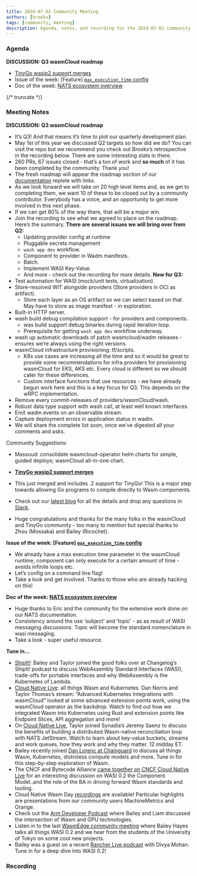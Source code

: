 ```yaml
---
title: 2024-07-02 Community Meeting
authors: [brooks]
tags: [community, meeting]
description: Agenda, notes, and recording for the 2024-07-02 community meeting
---
```



### Agenda

**DISCUSSION: Q3 wasmCloud roadmap**
- [TinyGo wasip2 support merges](https://github.com/tinygo-org/tinygo/pull/4027)
- Issue of the week: [Feature] [`max_execution_time` config](https://github.com/wasmCloud/wasmCloud/issues/2016)
- Doc of the week: [NATS ecosystem overview](https://wasmcloud.com/docs/ecosystem/nats/#overview)

{/* truncate */}

### Meeting Notes

**DISCUSSION: Q3 wasmCloud roadmap**
- It’s Q3! And that means it’s time to plot our quarterly development plan.
- May 1st of this year we discussed Q2 targets so how did we do? You can visit the repo but we recommend you check out Brooks’s retrospective in the recording below. There are some interesting stats in there.
- 260 PRs, 67 issues closed - that’s a ton of work and **so much** of it has been completed by the community. Thank you!
- The fresh roadmap will appear the roadmap section of our [documentation](https://wasmcloud.com/docs/roadmap/) replete with links.
- As we look forward we will take on 20 high level items and, as we get to completing them, we want 10 of these to be closed out by a community contributor. Everybody has a voice, and an opportunity to get more involved in this next phase.
- If we can get 80% of the way there, that will be a major win.
- Join the recording to see what we agreed to place on the roadmap. Here’s the summary.
**There are several issues we will bring over from Q2:**
    - Updating provider config at runtime
    - Pluggable secrets management
    - `wash app dev` workflow.
    - Component to provider in Wadm manifests.
    - Batch.
    - Implement WASI Key-Value.
    - And more - check out the recording for more details.
**New for Q3:**
- Test automation for WASI (mock/unit tests, virtualization).
- Store-resolved WIT alongside providers (Store providers in OCI as artifact).
    - Store each layer as an OS artifact so we can select based on that. May have to store as image manifest - in exploration.
- Built-in HTTP server.
- wash build debug compilation support - for providers and components.
    - was build support debug binaries during rapid iteration loop.
    - Prerequisite for getting `wash app dev` workflow underway.
- wash up automatic downloads of patch wasmcloud/wadm releases - ensures we’re always using the right versions.
- wasmCloud infrastructure provisioning: tf/scripts.
    - K8s use cases are increasing all the time and so it would be great to provide some recommendations for infra providers for provisioning wasmCloud for EKS, AKS etc. Every cloud is different so we should cater for these differences.
    - Custom interface functions that use resources - we have already begun work here and this is a key focus for Q3. This depends on the wRPC implementation.
- Remove every commit-releases of providers/wasmCloud/wash.
- Robust data type support with wash call, at least well known interfaces.
- Emit wadm events on an observable stream.
- Capture deployment errors in application status in wadm.
- We will share the complete list soon, once we’ve digested all your comments and asks.

Community Suggestions:

- Massoud: consolidate wasmcloud-operator helm charts for simple, guided deploys; wasmCloud all-in-one chart.

- [**TinyGo wasip2 support merges**](https://github.com/tinygo-org/tinygo/pull/4027)
- This just merged and includes .2 support for TinyGo! This is a major step towards allowing Go programs to compile directly to Wasm components.
- Check out our [latest blog](https://wasmcloud.com/blog/compile-go-directly-to-webassembly-components-with-tinygo-and-wasi-p2) for all the details and drop any questions in [Slack](https://wasmcloud.slack.com/).
- Huge congratulations and thanks for the many folks in the wasmCloud and TinyGo community - too many to mention but special thanks to Zhou (Mossaka) and Bailey (Ricochet).

**Issue of the week: [Feature] [`max_execution_time` config](https://github.com/wasmCloud/wasmCloud/issues/2016)**
- We already have a max execution time parameter in the wasmCloud runtime, component can only execute for a certain amount of time - avoids infinite loops etc.
- Let’s config on a command line flag!
- Take a look and get involved. Thanks to those who are already hacking on this!

**Doc of the week: [NATS ecosystem overview](https://wasmcloud.com/docs/ecosystem/nats/#overview)**
- Huge thanks to Eric and the community for the extensive work done on our NATS documentation.
- Consistency around the use ‘subject’ and ‘topic’ - as as result of WASI messaging discussions. Topic will become the standard nomenclature in wasi messaging.
- Take a look - super useful resource.

**Tune in…**

- [ShipIt!](https://changelog.com/shipit/110): Bailey and Taylor joined the good folks over at Changelog’s ShipIt! podcast to discuss WebAssembly Standard Interfaces (WASI), trade-offs for portable interfaces and why WebAssembly is the Kubernetes of Lambda.
- [Cloud Native Live](https://community.cncf.io/events/details/cncf-cncf-online-programs-presents-cloud-native-live-advanced-kubernetes-integrations-with-wasmcloud/): all things Wasm and Kubernetes. Dan Norris and Taylor Thomas’s stream: “Advanced Kubernetes Integrations with wasmCloud” looked at some advanced extension points work, using the wasmCloud operator as the backdrop. Watch to find out how we integrated Wasm into Kubernetes using Rust and extension points like Endpoint Slices, API aggregation and more!
- On [Cloud Native Live](https://community.cncf.io/events/details/cncf-cncf-online-programs-presents-cloud-native-live-advanced-nats-building-a-wasm-native-reconciliation-loop/), Taylor joined Synadia’s Jeremy Saenz to discuss the benefits of building a distributed Wasm-native reconciliation loop with NATS JetStream. Watch to learn about key-value buckets, streams and work queues, how they work and why they matter. 12 midday ET.
- Bailey recently joined [Dan Lorenc at Chainguard](https://www.linkedin.com/events/chainguardxcosmonic-wasmcloud-d7191086372173086720/about/) to discuss all things Wasm, Kubernetes, distroless compute models and more. Tune in for this step-by-step exploration of Wasm.
- The CNCF and Bytecode Alliance [came together on CNCF Cloud Native Live](https://www.youtube.com/watch?v=5Nv51foQ1mQ) for an interesting discussion on WASI 0.2 the Component Model..and the role of the BA in driving forward Wasm standards and tooling.
- Cloud Native Wasm Day [recordings](https://youtube.com/playlist?list=PLj6h78yzYM2MQteKoXxICTWiUdZYEw6RI&feature=shared) are available! Particular highlights are presentations from our community users MachineMetrics and Orange.
- Check out the [Arm Developer Podcast](https://www.youtube.com/watch?v=iDTHXGuqXAI) where Bailey and Liam discussed the intersection of Wasm and GPU technologies.
- Listen in to the last [WasmEdge community meeting](https://youtu.be/ttiE7g2Ojuk) where Bailey Hayes talks all things WASI 0.2 and we hear from the students of the University of Tokyo on some cool new projects.
- Bailey was a guest on a recent [Rancher Live podcast](https://www.youtube.com/watch?v=SPdzvL59tIA) with Divya Mohan. Tune in for a deep dive into WASI 0.2!

### Recording

<YouTube url="https://www.youtube.com/watch?v=u11NcvhlJfQ" />
